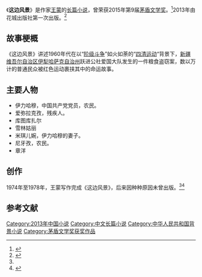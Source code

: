 {{Infobox book
| 书名      = 《这边风景》
| 图片      =
| 图片说明   = 
| 作者      = [[王蒙_(作家)|王蒙]]
| 原名      = 
| 插图      = 
| 封面设计   = 
| 出版地    = 北京市
| 语言      = 简体中文
| 系列      = 
| 题材      = 
| 类型      = 长篇小说
| 出版者    = [[人民文学出版社|人民文学出版社]]
| 出版日期   = 2019年
| 中文版    = 
| 媒介      = 
| 页数      = 
| 开本      = 
| isbn      = 9787020126736
| oclc      = 
| 杜威十进制图书分类法    = 
| 美国国会图书馆图书分类法 = 
| 上一部作品  = 
| 下一部作品  = 
| 引用       = 
| 被引用     = 
}}
《'''这边风景'''》是作家[[王蒙_(作家)|王蒙]]的[[长篇小说|长篇小说]]，曾荣获2015年第9届[[茅盾文学奖|茅盾文学奖]]。<ref>{{cite news |author1=何安安 |title=王蒙：《这边风景》是我再也无法抵达的写作状态 |url=http://www.bjnews.com.cn/culture/2019/07/13/602971.html |accessdate=2020-08-29 |work=新京报 |date=2019-07-13 |archive-date=2020-02-02 |archive-url=https://web.archive.org/web/20200202131404/http://www.bjnews.com.cn/culture/2019/07/13/602971.html |dead-url=no }}</ref>2013年由花城出版社第一次出版。<ref name="tiger">{{cite news |author1=何滨柔 |title=王蒙尘封之作《这边风景》四十年终见天日 |url=http://book.ifeng.com/shuxun/detail_2013_04/16/24281423_0.shtml |accessdate=2020-08-29 |work=凤凰网 |date=2013-04-16 |archive-date=2013-06-05 |archive-url=https://web.archive.org/web/20130605171553/http://book.ifeng.com/shuxun/detail_2013_04/16/24281423_0.shtml |dead-url=no }}</ref>

==故事梗概==
《这边风景》讲述1960年代在以“[[阶级斗争|阶级斗争]]”如火如荼的“[[四清运动|四清运动]]“背景下，[[新疆维吾尔自治区|新疆维吾尔自治区]][[伊犁哈萨克自治州|伊犁哈萨克自治州]]跃进公社爱国大队发生的一件粮食盗窃案，数以万计的普通民众被红色运动裹挟其中的命运故事。

== 主要人物 ==
*伊力哈穆，中国共产党党员，农民。
*爱弥拉克孜，残疾人。
*库图库扎尔
*雪林姑丽
*米琪儿婉，伊力哈穆的妻子。
*尼牙孜，农民。
*章洋

==创作==
1974年至1978年，王蒙写作完成《这边风景》，后来因种种原因未曾出版。<ref name="tiger"/><ref>{{cite news |author1=雷达 |title=评王蒙《这边风景》：这边有色调浓郁的风景 |url=http://book.people.com.cn/n/2013/0624/c69365-21949583.html |accessdate=2020-08-29 |work=人民网 |date=2013-06-24 |archive-date=2013-09-07 |archive-url=https://web.archive.org/web/20130907034527/http://book.people.com.cn/n/2013/0624/c69365-21949583.html |dead-url=no }}</ref>

==参考文献==
{{reflist}}

{{茅盾文学奖}}

{{DEFAULTSORT:Zhe这边风景}}
[[Category:2013年中国小说|Category:2013年中国小说]]
[[Category:中文长篇小说|Category:中文长篇小说]]
[[Category:中华人民共和国背景小说|Category:中华人民共和国背景小说]]
[[Category:茅盾文学奖获奖作品|Category:茅盾文学奖获奖作品]]
